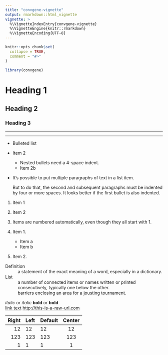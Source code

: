 ```yaml
---
title: "convgene-vignette"
output: rmarkdown::html_vignette
vignette: >
  %\VignetteIndexEntry{convgene-vignette}
  %\VignetteEngine{knitr::rmarkdown}
  %\VignetteEncoding{UTF-8}
---
```


```r
knitr::opts_chunk$set(
  collapse = TRUE,
  comment = "#>"
)
```

```r
library(convgene)
```

# Heading 1
## Heading 2
### Heading 3

--------

********

* Bulleted list
* Item 2
    * Nested bullets need a 4-space indent.
    * Item 2b

 * It's possible to put multiple paragraphs of text in a list item. 

    But to do that, the second and subsequent paragraphs must be
    indented by four or more spaces. It looks better if the first
    bullet is also indented.
    
    
1. Item 1
1. Item 2
1. Items are numbered automatically, even though they all start with 1.

1.  Item 1.
    *  Item a
    *  Item b
1.  Item 2.

Definition
  : a statement of the exact meaning of a word, especially in a dictionary.
  
List 
  : a number of connected items or names written or printed consecutively, 
    typically one below the other. 
  : barriers enclosing an area for a jousting tournament.
  
  
_italic_ or *italic*
__bold__ or **bold**    
[link text](destination)
<http://this-is-a-raw-url.com>


| Right | Left | Default | Center |
|------:|:-----|---------|:------:|
|   12  |  12  |    12   |    12  |
|  123  |  123 |   123   |   123  |
|    1  |    1 |     1   |     1  |
